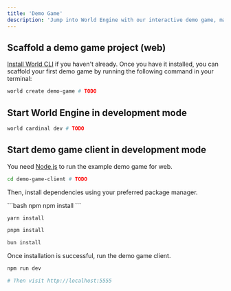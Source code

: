 ```yaml
---
title: 'Demo Game'
description: 'Jump into World Engine with our interactive demo game, made with Phaser, React, and TypeScript.'
---
```


## Scaffold a demo game project (web)

[Install World CLI](https://world.dev/quickstart) if you haven't already. Once you have it installed,
you can scaffold your first demo game by running the following command in your terminal:

```bash
world create demo-game # TODO
```

## Start World Engine in development mode

```bash
world cardinal dev # TODO
```

## Start demo game client in development mode

You need [Node.js](https://nodejs.org) to run the example demo game for web.

```bash
cd demo-game-client # TODO
```

Then, install dependencies using your preferred package manager.

<CodeGroup>
```bash npm
npm install
```

```bash yarn
yarn install
```

```bash pnpm
pnpm install
```

```bash bun
bun install
```

</CodeGroup>

Once installation is successful, run the demo game client.

```bash
npm run dev

# Then visit http://localhost:5555
```
